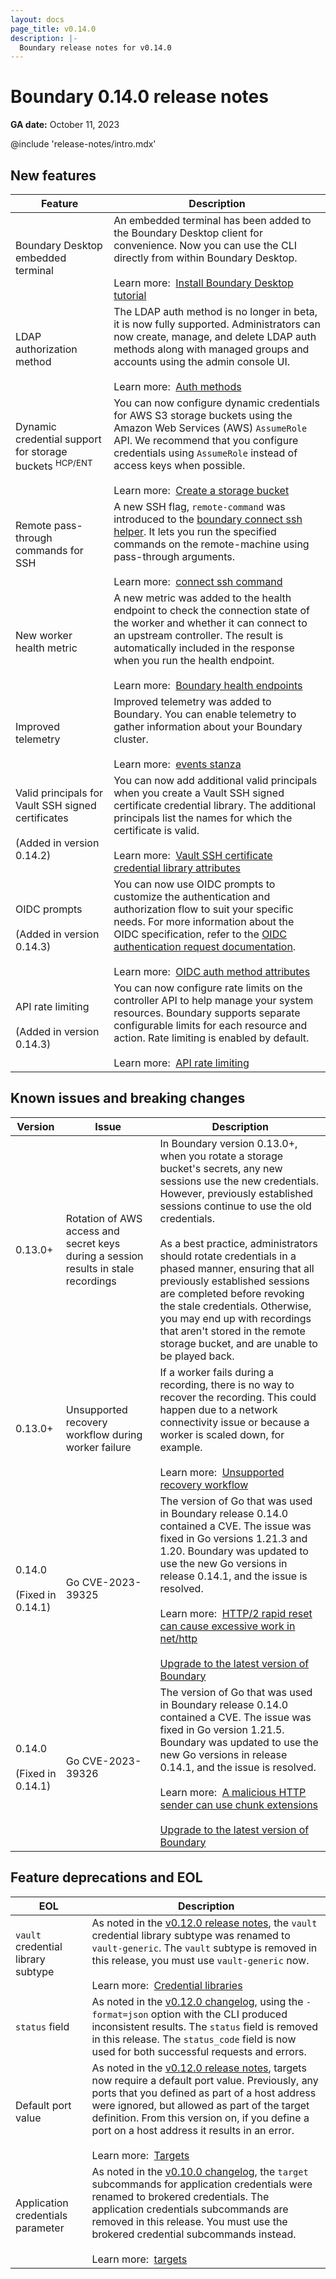 ```yaml
---
layout: docs
page_title: v0.14.0
description: |-
  Boundary release notes for v0.14.0
---
```


# Boundary 0.14.0 release notes

**GA date:** October 11, 2023

@include 'release-notes/intro.mdx'

## New features

<table>
  <thead>
    <tr>
      <th style={{verticalAlign: 'middle'}}>Feature</th>
      <th style={{verticalAlign: 'middle'}}>Description</th>
    </tr>
  </thead>
  <tbody>

  <tr>
    <td style={{verticalAlign: 'middle'}}>
      Boundary Desktop embedded terminal
    </td>
    <td style={{verticalAlign: 'middle'}}>
     An embedded terminal has been added to the Boundary Desktop client for convenience. Now you can use the CLI directly from within Boundary Desktop.
      <br /><br />
      Learn more:&nbsp;
      <a href="/boundary/tutorials/oss-getting-started/oss-getting-started-desktop-app">Install Boundary Desktop tutorial</a>
    </td>
  </tr>

   <tr>
    <td style={{verticalAlign: 'middle'}}>
      LDAP authorization method
    </td>
    <td style={{verticalAlign: 'middle'}}>
      The LDAP auth method is no longer in beta, it is now fully supported. Administrators can now create, manage, and delete LDAP auth methods along with managed groups and accounts using the admin console UI.
      <br /><br />
      Learn more:&nbsp;
      <a href="/boundary/docs/concepts/domain-model/auth-methods">Auth methods</a>
    </td>
  </tr>

  <tr>
    <td style={{verticalAlign: 'middle'}}>
      Dynamic credential support for storage buckets <sup>HCP/ENT</sup>
    </td>
    <td style={{verticalAlign: 'middle'}}>
      You can now configure dynamic credentials for AWS S3 storage buckets using the Amazon Web Services (AWS) <code>AssumeRole</code> API. We recommend that you configure credentials using <code>AssumeRole</code> instead of access keys when possible.
      <br /><br />
      Learn more:&nbsp;
      <a href="/boundary/docs/configuration/session-recording/create-storage-bucket">Create a storage bucket</a>
    </td>
  </tr>

  <tr>
    <td style={{verticalAlign: 'middle'}}>
      Remote pass-through commands for SSH
    </td>
    <td style={{verticalAlign: 'middle'}}>
      A new SSH flag, <code>remote-command</code> was introduced to the <a href="/boundary/docs/commands/connect/ssh">boundary connect ssh helper</a>. It lets you run the specified commands on the remote-machine using pass-through arguments.
      <br /><br />
      Learn more:&nbsp;
      <a href="/boundary/docs/commands/connect/ssh">connect ssh command</a>
    </td>
  </tr>

  <tr>
    <td style={{verticalAlign: 'middle'}}>
      New worker health metric
    </td>
    <td style={{verticalAlign: 'middle'}}>
      A new metric was added to the health endpoint to check the connection state of the worker and whether it can connect to an upstream controller. The result is automatically included in the response when you run the health endpoint.
      <br /><br />
      Learn more:&nbsp;
      <a href="/boundary/docs/operations/health">Boundary health endpoints</a>
    </td>
  </tr>

  <tr>
    <td style={{verticalAlign: 'middle'}}>
      Improved telemetry
    </td>
    <td style={{verticalAlign: 'middle'}}>
      Improved telemetry was added to Boundary. You can enable telemetry to gather information about your Boundary cluster.
      <br /><br />
      Learn more:&nbsp;
      <a href="/boundary/docs/configuration/events">events stanza</a>
    </td>
  </tr>

  <tr>
    <td style={{verticalAlign: 'middle'}}>
      Valid principals for Vault SSH signed certificates
      <br /><br />
      (Added in version 0.14.2)
    </td>
    <td style={{verticalAlign: 'middle'}}>
     You can now add additional valid principals when you create a Vault SSH signed certificate credential library. The additional principals list the names for which the certificate is valid.
      <br /><br />
      Learn more:&nbsp;
      <a href="/boundary/docs/concepts/domain-model/credential-libraries#vault-ssh-certificate-credential-library-attributes">Vault SSH certificate credential library attributes</a>
    </td>
  </tr>

  <tr>
    <td style={{verticalAlign: 'middle'}}>
      OIDC prompts
      <br /><br />
      (Added in version 0.14.3)
    </td>
    <td style={{verticalAlign: 'middle'}}>
      You can now use OIDC prompts to customize the authentication and authorization flow to suit your specific needs. For more information about the OIDC specification, refer to the <a href="https://openid.net/specs/openid-connect-core-1_0.html#AuthRequest">OIDC authentication request documentation</a>.
      <br /><br />
      Learn more:&nbsp;
      <a href="/boundary/docs/concepts/domain-model/auth-methods#oidc-auth-method-attributes">OIDC auth method attributes</a>
    </td>
  </tr>

  <tr>
    <td style={{verticalAlign: 'middle'}}>
      API rate limiting
      <br /><br />
      (Added in version 0.14.3)
    </td>
    <td style={{verticalAlign: 'middle'}}>
      You can now configure rate limits on the controller API to help manage your system resources. Boundary supports separate configurable limits for each resource and action. Rate limiting is enabled by default.
      <br /><br />
      Learn more:&nbsp;
      <a href="/boundary/docs/api-clients/api#rate-limiting">API rate limiting</a>
    </td>
  </tr>


  </tbody>
</table>

## Known issues and breaking changes

<table>
  <thead>
    <tr>
      <th style={{verticalAlign: 'middle'}}>Version</th>
      <th style={{verticalAlign: 'middle'}}>Issue</th>
      <th style={{verticalAligh: 'middle'}}>Description</th>
    </tr>
  </thead>
  <tbody>

  <tr>
    <td style={{verticalAlign: 'middle'}}>
    0.13.0+
    </td>
    <td style={{verticalAlign: 'middle'}}>
    Rotation of AWS access and secret keys during a session results in stale recordings
    </td>
    <td style={{verticalAlign: 'middle'}}>
    In Boundary version 0.13.0+, when you rotate a storage bucket's secrets, any new sessions use the new credentials. However, previously established sessions continue to use the old credentials.
    <br /><br />
    As a best practice, administrators should rotate credentials in a phased manner, ensuring that all previously established sessions are completed before revoking the stale credentials.
    Otherwise, you may end up with recordings that aren't stored in the remote storage bucket, and are unable to be played back.
    </td>
  </tr>
  <tr>
    <td style={{verticalAlign: 'middle'}}>
    0.13.0+
    </td>
    <td style={{verticalAlign: 'middle'}}>
    Unsupported recovery workflow during worker failure
    </td>
    <td style={{verticalAlign: 'middle'}}>
    If a worker fails during a recording, there is no way to recover the recording. This could happen due to a network connectivity issue or because a worker is scaled down, for example.
    <br /><br />
    Learn more:&nbsp;
    <a href="/boundary/docs/troubleshoot/troubleshoot-recorded-sessions#unsupported-recovery-workflow">Unsupported recovery workflow</a>
    </td>
  </tr>
   <tr>
    <td style={{verticalAlign: 'middle'}}>
    0.14.0
    <br /><br />
    (Fixed in 0.14.1)
    </td>
    <td style={{verticalAlign: 'middle'}}>
    Go CVE-2023-39325
    </td>
    <td style={{verticalAlign: 'middle'}}>
    The version of Go that was used in Boundary release 0.14.0 contained a CVE. The issue was fixed in Go versions 1.21.3 and 1.20. Boundary was updated to use the new Go versions in release 0.14.1, and the issue is resolved.
    <br /><br />
    Learn more:&nbsp;
    <a href="https://github.com/advisories/GHSA-4374-p667-p6c8">HTTP/2 rapid reset can cause excessive work in net/http</a>
    <br /><br />
    <a href="/boundary/tutorials/self-managed-deployment/upgrade-version">Upgrade to the latest version of Boundary</a>
    </td>
  </tr>

  <tr>
    <td style={{verticalAlign: 'middle'}}>
    0.14.0
    <br /><br />
    (Fixed in 0.14.1)
    </td>
    <td style={{verticalAlign: 'middle'}}>
    Go CVE-2023-39326
    </td>
    <td style={{verticalAlign: 'middle'}}>
    The version of Go that was used in Boundary release 0.14.0 contained a CVE. The issue was fixed in Go version 1.21.5. Boundary was updated to use the new Go versions in release 0.14.1, and the issue is resolved.
    <br /><br />
    Learn more:&nbsp;
    <a href="https://github.com/advisories/GHSA-9f76-wg39-x86h">A malicious HTTP sender can use chunk extensions</a>
    <br /><br />
    <a href="/boundary/tutorials/self-managed-deployment/upgrade-version">Upgrade to the latest version of Boundary</a>
    </td>
  </tr>

  </tbody>
</table>

## Feature deprecations and EOL

<table>
  <thead>
    <tr>
      <th style={{verticalAlign: 'middle'}}>EOL</th>
      <th style={{verticalAlign: 'middle'}}>Description</th>
    </tr>
  </thead>
  <tbody>

  <tr>
    <td style={{verticalAlign: 'middle'}}>
      <code>vault</code> credential library subtype
    </td>
    <td style={{verticalAlign: 'middle'}}>
     As noted in the <a href="/boundary/docs/release-notes/v0_12_0#deprecations-and-changes">v0.12.0 release notes</a>, the <code>vault</code> credential library subtype was renamed to <code>vault-generic</code>. The <code>vault</code> subtype is removed in this release, you must use <code>vault-generic</code> now.
      <br /><br />
      Learn more:&nbsp;
      <a href="/boundary/docs/concepts/domain-model/credential-libraries">Credential libraries</a>
    </td>
  </tr>

  <tr>
    <td style={{verticalAlign: 'middle'}}>
      <code>status</code> field
    </td>
    <td style={{verticalAlign: 'middle'}}>
      As noted in the <a href="https://github.com/hashicorp/boundary/blob/main/CHANGELOG.md#deprecationschanges-3">v0.12.0 changelog</a>, using the <code>-format=json</code> option with the CLI produced inconsistent results. The <code>status</code> field is removed in this release. The <code>status_code</code> field is now used for both successful requests and errors.
    </td>
  </tr>

  <tr>
    <td style={{verticalAlign: 'middle'}}>
      Default port value
    </td>
    <td style={{verticalAlign: 'middle'}}>
     As noted in the <a href="/boundary/docs/release-notes/v0_12_0#deprecations-and-changes">v0.12.0 release notes</a>, targets now require a default port value. Previously, any ports that you defined as part of a host address were ignored, but allowed as part of the target definition. From this version on, if you define a port on a host address it results in an error.
      <br /><br />
      Learn more:&nbsp;
      <a href="/boundary/docs/concepts/domain-model/targets">Targets</a>
    </td>
  </tr>

  <tr>
    <td style={{verticalAlign: 'middle'}}>
      Application credentials parameter
    </td>
    <td style={{verticalAlign: 'middle'}}>
      As noted in the <a href="https://github.com/hashicorp/boundary/blob/main/CHANGELOG.md#deprecationschanges-6">v0.10.0 changelog</a>, the <code>target</code> subcommands for application credentials were renamed to brokered credentials. The application credentials subcommands are removed in this release. You must use the brokered credential subcommands instead.
      <br /><br />
      Learn more:&nbsp;
      <a href="/boundary/docs/commands/targets">targets</a>
    </td>
  </tr>


  </tbody>
</table>
